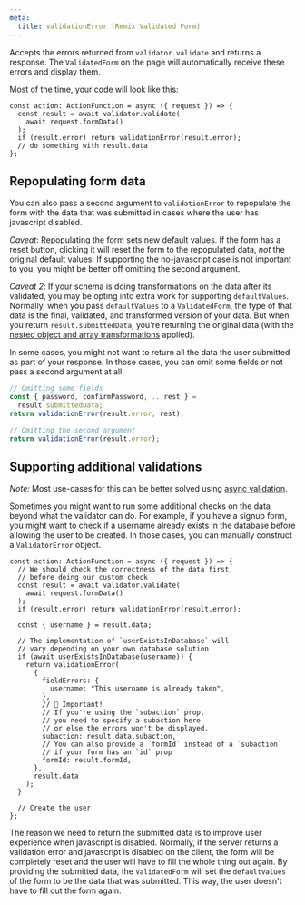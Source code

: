 ```yaml
---
meta:
  title: validationError (Remix Validated Form)
---
```



<PropHeader
  variant="h1"
  prop="validationError"
  type="(fieldErrors: ValidatorError, submittedData?: unknown) => Response"
/>

Accepts the errors returned from `validator.validate` and returns a response.
The `ValidatedForm` on the page will automatically receive these errors and display them.

Most of the time, your code will look like this:

```tsx
const action: ActionFunction = async ({ request }) => {
  const result = await validator.validate(
    await request.formData()
  );
  if (result.error) return validationError(result.error);
  // do something with result.data
};
```

## Repopulating form data

You can also pass a second argument to `validationError` to repopulate the form
with the data that was submitted in cases where the user has javascript disabled.

_Caveat_: Repopulating the form sets new default values.
If the form has a reset button, clicking it will reset the form to the repopulated data,
_not_ the original default values.
If supporting the no-javascript case is not important to you,
you might be better off omitting the second argument.

_Caveat 2_: If your schema is doing transformations on the data after its validated,
you may be opting into extra work for supporting `defaultValues`.
Normally, when you pass `defaultValues` to a `ValidatedForm`, the type of that data
is the final, validated, and transformed version of your data.
But when you return `result.submittedData`, you're returning the original data
(with the [nested object and array transformations](/arrays-and-nested) applied).

In some cases, you might not want to return all the data the user submitted as part of your response.
In those cases, you can omit some fields or not pass a second argument at all.

```ts
// Omitting some fields
const { password, confirmPassword, ...rest } =
  result.submittedData;
return validationError(result.error, rest);

// Omitting the second argument
return validationError(result.error);
```

## Supporting additional validations

_Note:_ Most use-cases for this can be better solved using [async validation](/async-validation).

Sometimes you might want to run some additional checks on the data beyond what the validator can do.
For example, if you have a signup form, you might want to check if a username already exists
in the database before allowing the user to be created.
In those cases, you can manually construct a `ValidatorError` object.

```tsx
const action: ActionFunction = async ({ request }) => {
  // We should check the correctness of the data first,
  // before doing our custom check
  const result = await validator.validate(
    await request.formData()
  );
  if (result.error) return validationError(result.error);

  const { username } = result.data;

  // The implementation of `userExistsInDatabase` will
  // vary depending on your own database solution
  if (await userExistsInDatabase(username)) {
    return validationError(
      {
        fieldErrors: {
          username: "This username is already taken",
        },
        // 🚨 Important!
        // If you're using the `subaction` prop,
        // you need to specify a subaction here
        // or else the errors won't be displayed.
        subaction: result.data.subaction,
        // You can also provide a `formId` instead of a `subaction`
        // if your form has an `id` prop
        formId: result.formId,
      },
      result.data
    );
  }

  // Create the user
};
```

The reason we need to return the submitted data is to improve user experience when javascript is disabled.
Normally, if the server returns a validation error and javascript is disabled on the client,
the form will be completely reset and the user will have to fill the whole thing out again.
By providing the submitted data, the `ValidatedForm` will set the `defaultValues` of the form
to be the data that was submitted. This way, the user doesn't have to fill out the form again.
